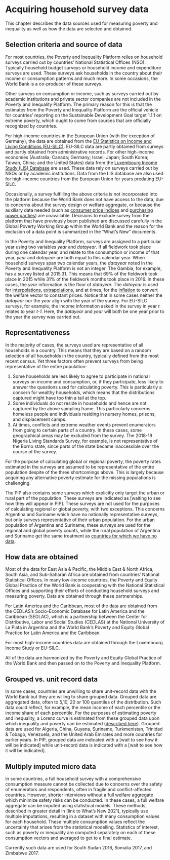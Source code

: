 # Acquiring household survey data {#acquiring}

This chapter describes the data sources used for measuring poverty and inequality as well as how the data are selected and obtained.

## Selection criteria and source of data {#selection}

For most countries, the Poverty and Inequality Platform relies on household surveys carried out by countries' National Statistical Offices (NSO). Typically household budget surveys or household income and expenditure surveys are used. These surveys ask households in the country about their income or consumption patterns and much more. In some occasions, the World Bank is a co-producer of these surveys.

Other surveys on consumption or income, such as surveys carried out by academic institutions and private sector companies are not included in the Poverty and Inequality Platform. The primary reason for this is that the estimates from the Poverty and Inequality Platform are the official vehicle for countries' reporting on the Sustainable Development Goal target 1.1.1 on extreme poverty, which ought to come from sources that are officially recognized by countries.

For high-income countries in the European Union (with the exception of Germany), the data are obtained from the [EU Statistics on Income and Living Conditions (EU-SILC)](https://ec.europa.eu/eurostat/web/microdata/european-union-statistics-on-income-and-living-conditions). EU-SILC data are partly obtained from surveys and partly obtained from administrative records. For other high-income economies (Australia; Canada; Germany; Israel; Japan; South Korea; Taiwan, China; and the United States) data from the [Luxembourg Income Study (LIS) Database](https://www.lisdatacenter.org) are used. These data rely on surveys carried out by NSOs or by academic institutions. Data from the LIS database are also used for high-income countries from the European Union for years predating EU-SILC.

Occasionally, a survey fulfilling the above criteria is not incorporated into the platform because the World Bank does not have access to the data, due to concerns about the survey design or welfare aggregate, or because the auxiliary data needed (such as [consumer price indices](#CPIs) and [purchasing power parities](#PPPs)) are unavailable. Decisions to exclude survey from the platform that have previously been published are discussed carefully in the Global Poverty Working Group within the World Bank and the reason for the exclusion of a data point is summarized in the "What's New" documents.

In the Poverty and Inequality Platform, surveys are assigned to a particular year using two variables *year* and *datayear*. If all fieldwork took place during one calendar year, and relate to the consumption or income of that year, *year* and *datayear* are both equal to this calendar year. When household surveys span two calendar years, the *datayear* noted in the Poverty and Inequality Platform is not an integer. The Gambia, for example, has a survey listed at 2015.31. This means that 69% of the fieldwork took place in 2015 while 31% of the fieldwork months took place in 2016. In these cases, the *year* information is the floor of *datayear.* The *datayear* is used for [interpolations](#interpolation), [extrapolations](#extrapolations), and at times, for the [inflation](#CPIs) to convert the welfare vector to constant prices. Notice that in some cases neither the *datayear* nor the *year* align with the year of the survey. For EU-SILC surveys, for example, the income information asked in the survey in year *t* relates to year *t-1.* Here, the *datayear* and *year* will both be one year prior to the year the survey was carried out.

## Representativeness {#representativeness}

In the majority of cases, the surveys used are representative of all households in a country. This means that they are based on a random selection of all households in the country, typically defined from the most recent census. Yet three factors often prevent surveys from being representative of the entire population:

1.  Some households are less likely to agree to participate in national surveys on income and consumption, or, if they participate, less likely to answer the questions used for calculating poverty. This is particularly a concern for wealthy households, which means that the distributions captured might have too thin a tail at the top.
2.  Some individuals do not reside in households and hence are not captured by the above sampling frame. This particularly concerns homeless people and individuals residing in nursery homes, prisons, and displacement camps.
3.  At times, conflicts and extreme weather events prevent enumerators from going to certain parts of a country. In these cases, some geographical areas may be excluded from the survey. The 2018-19 Nigeria Living Standards Survey, for example, is not representative of the Borno state, since parts of the state became inaccessible over the course of the survey.

For the purpose of calculating global or regional poverty, the poverty rates estimated in the surveys are assumed to be representative of the entire population despite of the three shortcomings above. This is largely because acquiring any alternative poverty estimate for the missing populations is challenging.

The PIP also contains some surveys which explicitly only target the urban or rural part of the population. These surveys are indicated as [waiting to see how they will appear in PIP]. These surveys are not used for the purposes of calculating regional or global poverty, with two exceptions. This concerns Argentina and Suriname which have no nationally representative surveys, but only surveys representative of their urban population. For the urban population of Argentina and Suriname, these surveys are used for the regional and global poverty counts, while the rural population of Argentina and Suriname get the same treatment as [countries for which we have no data](#nodata).

## How data are obtained

Most of the data for East Asia & Pacific, the Middle East & North Africa, South Asia, and Sub-Saharan Africa are obtained from countries' National Statistical Offices. In many low-income countries, the Poverty and Equity Global Practice of the World Bank is cooperating with the National Statistical Offices and supporting their efforts of conducting household surveys and measuring poverty. Data are obtained through these partnerships.

For Latin America and the Caribbean, most of the data are obtained from the CEDLAS's Socio-Economic Database for Latin America and the Caribbean (SEDLAC), which is a partnership between the Center for Distributive, Labor and Social Studies (CEDLAS) at the National University of La Plata in Argentina and the World Bank's Poverty and Equity Global Practice for Latin America and the Caribbean.

For most high-income countries data are obtained through the Luxembourg Income Study or EU-SILC.

All of the data are harmonized by the Poverty and Equity Global Practice of the World Bank and then passed on to the Poverty and Inequality Platform.

## Grouped vs. unit record data {#grouped}

In some cases, countries are unwilling to share unit-record data with the World Bank but they are willing to share grouped data. Grouped data are aggregated data, often to 5,10, 20 or 100 quantiles of the distribution. Such data could reflect, for example, the mean income of each percentile or the income share of each percentile. For the purposes of estimating poverty and inequality, a Lorenz curve is estimated from these grouped data upon which inequality and poverty can be estimated ([described here](#tgd)). Grouped data are used for Algeria, China, Guyana, Suriname, Turkmenistan, Trinidad & Tobago, Venezuela, and the United Arab Emirates and more countries for earlier years. In PIP, grouped data are indicated with a [wait to see how it will be indicated] while unit-record data is indicated with a [wait to see how it will be indicated].

## Multiply imputed micro data {#imputed}

In some countries, a full household survey with a comprehensive consumption measure cannot be collected due to concerns over the safety of enumerators and respondents, often in fragile and conflict-affected countries. However, shorter interviews without a full welfare aggregate which minimize safety risks can be conducted. In these cases, a full welfare aggregate can be imputed using statistical models. These methods, described in greater detail in [link to What's New 2021], typically use multiple imputations, resulting in a dataset with many consumption values for each household. These multiple consumption values reflect the uncertainty that arises from the statistical modelling. Statistics of interest, such as poverty or inequality are computed separately on each of these consumption vectors and averaged to get to a final estimate.

Currently such data are used for South Sudan 2016, Somalia 2017, and Zimbabwe 2017.
